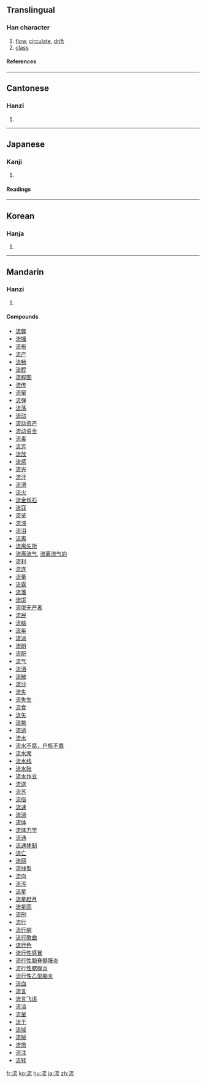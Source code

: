 {{see|流}}

==Translingual==
===Han character===
{{Han char|rn=85|rad=水|as=07|sn=9|four=3411<sub>3</sub>|canj=水卜戈山 (EYIU)|ids=⿰[[氵]][[㐬]]}}
# [[flow]], [[circulate]], [[drift]]
# [[class]]
====References====
{{Han ref|kx=0623.040|dkj=17572|dj=1019.070|hdz=31631.120|uh=6D41|ud=27969|bh=AC79|bd=44153}}

----

==Cantonese==
===Hanzi===
{{yue-hanzi|jyut=|y=lau4}}
# {{defn|Cantonese}}

----
==Japanese==
===Kanji===
{{ja-kanji|grade=3|rs=水07}}
# {{defn|Japanese}} 
====Readings====
{{ja-readings|on=[[りゅう]] (ryū), [[る]] (ru)|kun=[[ながれる]] (nagareru), [[ながす]] (nagasu), [[ながれ]] (nagare)}}

----
==Korean==
===Hanja===
{{ko-hanja|hangeul=류>유|eumhun=|rv=ryu>yu|mr=ryu>yu|y=lyu>yu}}
# {{defn|Korean}}

----
==Mandarin==
===Hanzi===
{{cmn-hanzi|pin=[[liú]] (liu2)|wg=liu<sup>2</sup>}}
# {{defn|Mandarin}}

====Compounds====
*[[流弊]]
*[[流播]]
*[[流布]]
*[[流产]]
*[[流畅]]
*[[流程]]
*[[流程图]]
*[[流传]]
*[[流窜]]
*[[流弹]]
*[[流荡]]
*[[流动]]
*[[流动资产]]
*[[流动资金]]
*[[流毒]]
*[[流芳]]
*[[流放]]
*[[流感]]
*[[流光]]
*[[流汗]]
*[[流滑]]
*[[流火]]
*[[流金烁石]]
*[[流寇]]
*[[流览]]
*[[流浪]]
*[[流泪]]
*[[流离]]
*[[流离失所]]
*[[流离流气]], [[流离流气的]]
*[[流利]]
*[[流连]]
*[[流量]]
*[[流露]]
*[[流落]]
*[[流氓]]
*[[流氓无产者]]
*[[流民]]
*[[流脑]]
*[[流年]]
*[[流派]]
*[[流盼]]
*[[流配]]
*[[流气]]
*[[流洒]]
*[[流散]]
*[[流沙]]
*[[流失]]
*[[流失生]]
*[[流食]]
*[[流矢]]
*[[流势]]
*[[流逝]]
*[[流水]]
*[[流水不腐，户枢不蠹]]
*[[流水席]]
*[[流水线]]
*[[流水账]]
*[[流水作业]]
*[[流送]]
*[[流苏]]
*[[流俗]]
*[[流速]]
*[[流淌]]
*[[流体]]
*[[流体力学]]
*[[流通]]
*[[流通体制]]
*[[流亡]]
*[[流网]]
*[[流线型]]
*[[流向]]
*[[流泻]]
*[[流星]]
*[[流星赶月]]
*[[流星雨]]
*[[流刑]]
*[[流行]]
*[[流行病]]
*[[流行歌曲]]
*[[流行色]]
*[[流行性感冒]]
*[[流行性脑脊髓膜炎]]
*[[流行性腮腺炎]]
*[[流行性乙型脑炎]]
*[[流血]]
*[[流言]]
*[[流言飞语]]
*[[流溢]]
*[[流萤]]
*[[流于]]
*[[流域]]
*[[流贼]]
*[[流质]]
*[[流注]]
*[[流转]]

[[fr:流]]
[[ko:流]]
[[hu:流]]
[[ja:流]]
[[zh:流]]